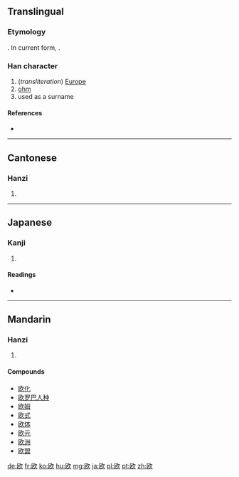 {{also|歐}}
==Translingual==
{{stroke order|strokes=8}}
{{zh-hanzi-box|欧|[[歐]]}}

===Etymology===
{{Han simp|歐|f=區|t=区}}. In current form, {{Han compound|区|欠|ls=psc|c1=p|c2=s}}.

===Han character===
{{Han char|rn=76|rad=欠|as=04|sn=8|four=|canj=尸大弓人 (SKNO)}}

# (''transliteration'') [[Europe]]
# [[ohm]]
# used as a surname

====References====
* {{Han ref|kx=0566.181|dkj=16024|dj=0955.070|hdz=32135.040|uh=6B27|ud=27431}}

----

==Cantonese==

===Hanzi===
{{yue-hanzi|jyut=[[au1]], [[ngau1]]|y=au1, ngau1|tra=歐}}

# {{defn|lang=yue|sort=欠04}}

----

==Japanese==

===Kanji===
{{ja-kanji|grade=c|rs=欠04|style=s|kyu=歐}}

# {{defn|lang=ja|sort=欠04}}

====Readings====
* {{ja-readings|goon=[[う]] (u)|kanon=[[おう]] (ō)|kun=[[はく]] (haku), [[うたう]] (utau)}}

----

==Mandarin==

===Hanzi===
{{cmn-hanzi|tra=歐|pin=[[ōu]] ([[ou1]])|wg=ou<sup>1</sup>}}

# {{defn|lang=cmn|sort=欠04}}

====Compounds====
* [[欧化]]
* [[欧罗巴人种]]
* [[欧姆]]
* [[欧式]]
* [[欧体]]
* [[欧元]]
* [[欧洲]]
* [[欧盟]]

[[de:欧]]
[[fr:欧]]
[[ko:欧]]
[[hu:欧]]
[[mg:欧]]
[[ja:欧]]
[[pl:欧]]
[[pt:欧]]
[[zh:欧]]